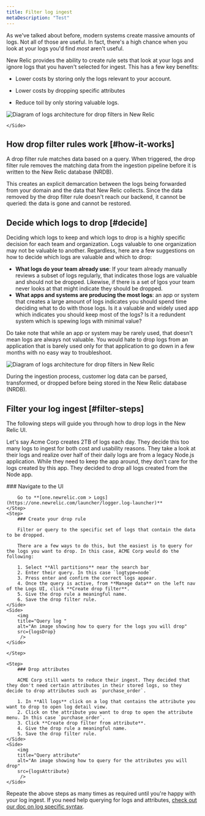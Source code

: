 ```yaml
---
title: Filter log ingest
metaDescription: "Test"
---
```








As we've talked about before, modern systems create massive amounts of logs. Not all of those are useful. In fact, there's a high chance when you look at your logs you'd find *most* aren't useful.


<SideBySide>
    <Side>

New Relic provides the ability to create rule sets that look at your logs and ignore logs that you haven't selected for ingest. This has a few key benefits:


* Lower costs by storing only the logs relevant to your account.
* Lower costs by dropping specific attributes 
* Reduce toil by only storing valuable logs.

    </Side>
    <Side>

<img
  title="Logs architecture for drop filters in New Relic"
  alt="Diagram of logs architecture for drop filters in New Relic"
  src={logsIntro}
/>

    </Side>
</SideBySide>


## How drop filter rules work [#how-it-works]

A drop filter rule matches data based on a query. When triggered, the drop filter rule removes the matching data from the ingestion pipeline before it is written to the New Relic database (NRDB).

This creates an explicit demarcation between the logs being forwarded from your domain and the data that New Relic collects. Since the data removed by the drop filter rule doesn't reach our backend, it cannot be queried: the data is gone and cannot be restored.

## Decide which logs to drop [#decide]

Deciding which logs to keep and which logs to drop is a highly specific decision for each team and organization. Logs valuable to one organization may not be valuable to another. Regardless, here are a few suggestions on how to decide which logs are valuable and which to drop:

* **What logs do your team already use**: If your team already manually reviews a subset of logs regularly, that indicates those logs are valuable and should not be dropped. Likewise, if there is a set of lgos your team never looks at that might indicate they should be dropped.
* **What apps and systems are producing the most logs**: an app or system that creates a large amount of logs indicates you should spend time deciding what to do with those logs. Is it a valuable and widely used app which indicates you should keep most of the logs? Is it a redundent system which is spewing logs with minimal value? 

Do take note that while an app or system may be rarely used, that doesn't mean logs are always not valuable. You would hate to drop logs from an application that is barely used only for that application to go down in a few months with no easy way to troubleshoot. 

<img
  title="Logs architecture for drop filters in New Relic"
  alt="Diagram of logs architecture for drop filters in New Relic"
  src={logsIngestPipeline}
/>

<figcaption>
  During the ingestion process, customer log data can be parsed, transformed, or dropped before being stored in the New Relic database (NRDB).
</figcaption>

## Filter your log ingest [#filter-steps]

The following steps will guide you through how to drop logs in the New Relic UI.


Let's say Acme Corp creates 2TB of logs each day. They decide this too many logs to ingest for both cost and usability reasons. They take a look at their logs and realize over half of their daily logs are from a legacy Node.js application. While they need to keep the app around, they don't care for the logs created by this app. They decided to drop all logs created from the Node app.


<Steps>
    <Step>
        ### Navigate to the UI

        Go to **[one.newrelic.com > Logs](https://one.newrelic.com/launcher/logger.log-launcher)**
    </Step>
    <Step>
        ### Create your drop rule

        Filter or query to the specific set of logs that contain the data to be dropped.

        There are a few ways to do this, but the easiest is to query for the logs you want to drop. In this case, ACME Corp would do the following:


<SideBySide>
    <Side>

        1. Select **All partitions** near the search bar
        2. Enter their query. In this case `logtype=node` 
        3. Press enter and confirm the correct logs appear. 
        4. Once the query is active, from **Manage data** on the left nav of the Logs UI, click **Create drop filter**.
        5. Give the drop rule a meaningful name.
        6. Save the drop filter rule.
    </Side>
    <Side>
        <img
        title="Query log "
        alt="An image showing how to query for the logs you will drop"
        src={logsDrop}
         />
    </Side>
</SideBySide>

    </Step>

    <Step>
        ### Drop attributes

        ACME Corp still wants to reduce their ingest. They decided that they don't need certain attributes in their stored logs, so they decide to drop attributes such as `purchase_order`.

<SideBySide>
    <Side>

        1. In **All logs** click on a log that contains the attribute you want to drop to open log detail view.
        2. Click on the attribute you want to drop to open the attribute menu. In this case `purchase_order`.
        3. Click **Create drop filter from attribute**.
        4. Give the drop rule a meaningful name.
        5. Save the drop filter rule.    
    </Side>
    <Side>
        <img
        title="Query attribute"
        alt="An image showing how to query for the attributes you will drop"
        src={logsAttribute}
         />
    </Side>
</SideBySide>
    </Step>
</Steps>

Repeate the above steps as many times as required until you're happy with your log ingest. If you need help querying for logs and attributes, [check out our doc on log specific syntax](/docs/logs/ui-data/query-syntax-logs/).

<DocTiles numbered>
  <DocTile title='Get started' path="/docs/journey-large-logs/get-started" ></DocTile>
  <DocTile title='Filter and reduce your log ingest'  label={{text: 'You are here', color: '#FCD672'}}   path="/docs/journey-large-logs/filter" ></DocTile>
  <DocTile title='Organize your logs' number='3'path="/docs/journey-large-logs/organize" ></DocTile>  
</DocTiles>

